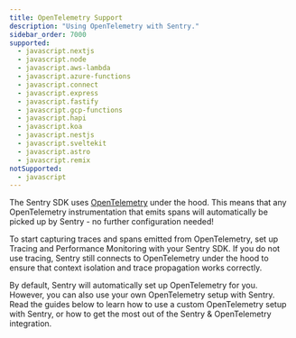 ```yaml
---
title: OpenTelemetry Support
description: "Using OpenTelemetry with Sentry."
sidebar_order: 7000
supported:
  - javascript.nextjs
  - javascript.node
  - javascript.aws-lambda
  - javascript.azure-functions
  - javascript.connect
  - javascript.express
  - javascript.fastify
  - javascript.gcp-functions
  - javascript.hapi
  - javascript.koa
  - javascript.nestjs
  - javascript.sveltekit
  - javascript.astro
  - javascript.remix
notSupported:
  - javascript
---
```


The Sentry SDK uses [OpenTelemetry](https://opentelemetry.io/) under the hood. This means that any OpenTelemetry instrumentation that emits spans will automatically be picked up by Sentry - no further configuration needed!

To start capturing traces and spans emitted from OpenTelemetry, set up <PlatformLink to='/tracing'>Tracing and Performance Monitoring with your Sentry SDK</PlatformLink>. If you do not use tracing, Sentry still connects to OpenTelemetry under the hood to ensure that context isolation and trace propagation works correctly.

By default, Sentry will automatically set up OpenTelemetry for you. However, you can also use your own OpenTelemetry setup with Sentry. Read the guides below to learn how to use a custom OpenTelemetry setup with Sentry, or how to get the most out of the Sentry & OpenTelemetry integration.

<PageGrid />
